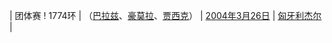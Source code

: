 | 团体赛
! 1774环
| {{SVK}}（[[佐尔丹·巴拉兹|巴拉兹]]、[[米切尔·豪莫拉|豪莫拉]]、[[马图什·贾西克|贾西克]]）
| [[2004年]][[3月26日]]
| [[匈牙利]][[杰尔]]
| {{ed|青年男子10米气步枪团体赛世界纪录}}
<noinclude>[[Category:青年男子射击世界纪录导航模板|{{PAGENAME}}]]</noinclude>